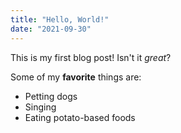 ```yaml
---
title: "Hello, World!"
date: "2021-09-30"
---
```


This is my first blog post! Isn't it _great_?

Some of my **favorite** things are:

- Petting dogs
- Singing
- Eating potato-based foods
